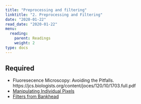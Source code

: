 ```yaml
---
title: "Preprocessing and filtering"
linktitle: "2. Preprocessing and Filtering"
date: "2020-01-22"
read_date: "2020-01-22"
menu:
  reading:
    parent: Readings
    weight: 2
type: docs
---
```


## Required

- Fluoresecence Microscopy: Avoiding the Pitfalls. https://jcs.biologists.org/content/joces/120/10/1703.full.pdf
- [Manipulating Individual Pixels](https://petebankhead.gitbooks.io/imagej-intro/content/chapters/point_operations/point_operations.html)
- [Filters from Bankhead](https://petebankhead.gitbooks.io/imagej-intro/content/chapters/filters/filters.html)
